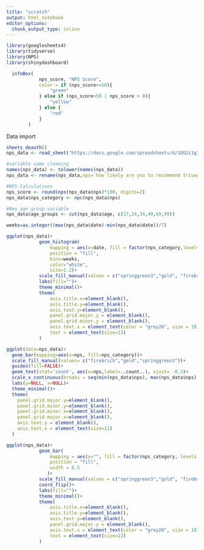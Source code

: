 ```yaml
---
title: "scratch"
output: html_notebook
editor_options: 
  chunk_output_type: inline
---
```







```r
library(googlesheets4)
library(tidyverse)
library(NPS)
library(shinydashboard)
```

```r
  infoBox(
            nps_score, "NPS Score",
            color = if (nps_score>=50){
                "green"
            } else if (nps_score<50 | nps_score > 0){
                "yellow"
            } else {
                "red"
            }
        )
```




Data import
```r
sheets_deauth()
nps_data <- read_sheet("https://docs.google.com/spreadsheets/d/1OG2i1gIv0J9bZMxRr8O2SHYxQsu27LjRbBUBnaZ7zvM/edit?usp=sharing")

#variable name cleaning
names(nps_data) <- tolower(names(nps_data))
nps_data <- rename(nps_data,nps=`how likely are you to recommend trivago to a friend or colleague?`,country=`country of respondent`) 

#NPS Calculations
nps_score <- round(nps(nps_data$nps)*100, digits=2)
nps_data$nps_category <- npc(nps_data$nps)

#New age group variable
nps_data$age_groups <- cut(nps_data$age, c(17,24,34,49,69,99))


```


```r


weeks=as.integer((max(nps_data$date)-min(nps_data$date))/7)

ggplot(nps_data)+
            geom_histogram(
                mapping = aes(x=date, fill = factor(nps_category,levels = c("Promoter", "Passive","Detractor"))),
                position = "fill",
                bins=weeks,
                color="white",
                size=1.2)+
            scale_fill_manual(values = c("springgreen3","gold", "firebrick"))+
            labs(fill="")+
            theme_minimal()+
            theme(
                axis.title.x=element_blank(),
                axis.title.y=element_blank(),
                axis.text.y=element_blank(),
                panel.grid.major.y = element_blank(),
                panel.grid.minor.y = element_blank(),
                axis.text.x = element_text(color = "grey20", size = 10),
                text = element_text(size=13)
            )
```













```r
ggplot(data=nps_data)+
  geom_bar(mapping=aes(x=nps, fill=nps_category))+
  scale_fill_manual(values= c("firebrick","gold","springgreen3"))+
  guides(fill=FALSE)+
  geom_text(stat='count', aes(x=nps,label=..count..), vjust= -0.3)+
  scale_x_continuous(breaks = seq(min(nps_data$nps), max(nps_data$nps), by = 1))+
  labs(y=NULL, x=NULL)+
  theme_minimal()+
  theme(
    panel.grid.major.y=element_blank(),
    panel.grid.minor.y=element_blank(),
    panel.grid.minor.x=element_blank(),
    panel.grid.major.x=element_blank(),
    axis.text.y = element_blank(),
    axis.text.x = element_text(size=11)
  )
```





```r
ggplot(nps_data)+
            geom_bar(
                mapping = aes(x="", fill = factor(nps_category, levels = c("Promoter", "Passive","Detractor"))),
                position = "fill",
                width = 0.5
               )+
            scale_fill_manual(values = c("springgreen3","gold", "firebrick"))+
            coord_flip()+
            labs(fill="")+
            theme_minimal()+
            theme(
                axis.title.x=element_blank(),
                axis.title.y=element_blank(),
                axis.text.y=element_blank(),
                panel.grid.major.y = element_blank(),
                axis.text.x = element_text(color = "grey20", size = 10),
                text = element_text(size=13)
            )
```




























